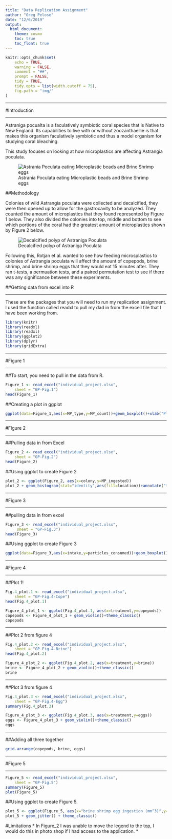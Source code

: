 ```yaml
---
title: "Data Replication Assignment"
author: "Greg Pelose"
date: "12/6/2019"
output: 
  html_document:
    theme: cosmo
    toc: true
    toc_float: true
---
```


```r
knitr::opts_chunk$set(
	echo = TRUE,
	warning = FALSE,
	comment = "##",
	prompt = FALSE,
	tidy = TRUE,
	tidy.opts = list(width.cutoff = 75),
	fig.path = "img/"
)
```

***

#Introduction

***

Astraniga pocualta is a faculatively symbiotic coral species that is Native to New England. Its capabilities to live with or without zoozanthaellie is that makes this organism faculatively symbiotic and thus a model organism for studying coral bleaching. 
</br>

This study focuses on looking at how microplastics are affecting Astrangia poculata. 

![Astrania Poculata eating Microplastic beads and Brine Shrimp eggs](img/coral:beads.png)

##Methodology 

Colonies of wild Astrangia poculata were collected and decalcified, they were then opened up to allow for the gastrocavity to be analyzed. They counted the amount of microplastics that they found represented by Figure 1 below. They also divided the colonies into top, middle and bottom to see which portions of the coral had the greatest amount of microplastics shown by Figure 2 below. 

![Decalcified polyp of Astraniga Poculata](img/decal.png)

Following this, Rotjan et al. wanted to see how feeding microsplastics to colonies of Astrangia poculata will affect the amount of copepods, brine shrimp, and brine shrimp eggs that they would eat 15 minutes after. They ran t-tests, a permuation tests, and a paired permutation test to see if there was any significance between these experiments.   
  
##Getting data from excel into R

***

These are the packages that you will need to run my replication assignment.
I used the function called readxl to pull my dad in from the excell file that I have been working from. 
```r
library(knitr)
library(readxl)
library(readxl)
library(ggplot2)
library(dplyr)
library(gridExtra)
```

***

#Figure 1

***

##To start, you need to pull in the data from R. 

```r
Figure_1 <- read_excel("individual_project.xlsx", 
    sheet = "GP-Fig.1")
head(Figure_1)
```

##Creating a plot in ggplot

```r
ggplot(data=Figure_1,aes(x=MP_type,y=MP_count))+geom_boxplot()+xlab("Plastic Type")+ylab("no. plastics per polyp")+scale_y_continuous(lim=c(0,100),breaks=c(0,20,40,60,80,100))+theme_classic()+annotate("text", x = "Beads", y = 30, label = "A")+annotate("text", x = "Fibers", y = 92, label = "B")+annotate("text", x = "Misc", y = 22, label = "A")+theme(axis.text.x = element_text(angle = 45, hjust = 1))
```

***

#Figure 2

***

##Pulling data in from Excel 
```r
Figure_2 <- read_excel("individual_project.xlsx", 
    sheet = "GP-Fig.2")
head(Figure_2)
```

##Using ggplot to create Figure 2

```r
plot_2 <- ggplot(Figure_2, aes(x=colony,y=MP_ingested))
plot_2 + geom_histogram(stat="identity",aes(fill=location))+annotate("text", x = 1, y = 100, label = "57.5%")+annotate("text", x = 2, y = 135, label = "74.7%")+annotate("text", x = 3, y = 19, label = "88.6%")+scale_y_continuous(lim=c(0,250),breaks=c(0,50,100,150,200,250))
```

***

#Figure 3

***

##pulling data in from excel
```r
Figure_3 <- read_excel("individual_project.xlsx", 
     sheet = "GP-Fig.3")
head(Figure_3)
```

##Using ggplot to create Figure 3 
```r
ggplot(data=Figure_3,aes(x=intake,y=particles_consumed))+geom_boxplot()+xlab("")+ylab("particles consumed (mm^3)")+scale_y_continuous(lim=c(0,3),breaks=c(0,1,2,3))+theme_classic()+theme(axis.text.x = element_text(angle = 45, hjust = 1))
```

***

#Figure 4 

***

##Plot 1!

```r
Fig.4_plot.1 <- read_excel("individual_project.xlsx", 
    sheet = "GP-Fig.4-Cope")
head(Fig.4_plot.1)
```

```r
Figure_4_plot_1 <- ggplot(Fig.4_plot.1, aes(x=treatment,y=copepods))
copepods <- Figure_4_plot_1 + geom_violin()+theme_classic()
copepods
```

***

##Plot 2 from figure 4

```r
Fig.4_plot.2 <- read_excel("individual_project.xlsx", 
    sheet = "GP-Fig.4-Brine")
head(Fig.4_plot.2)
```


```r
Figure_4_plot_2 <- ggplot(Fig.4_plot.2, aes(x=treatment,y=brine))
brine <- Figure_4_plot_2 + geom_violin()+theme_classic()
brine
```

***

##Plot 3 from figure 4

```r
Fig.4_plot.3 <- read_excel("individual_project.xlsx", 
    sheet = "GP-Fig.4-Egg")
summary(Fig.4_plot.3)
```


```r
Figure_4_plot_3 <- ggplot(Fig.4_plot.3, aes(x=treatment,y=eggs))
eggs <- Figure_4_plot_3 + geom_violin()+theme_classic()
eggs
```

***

##Adding all three together
```r
grid.arrange(copepods, brine, eggs)
```

***

#Figure 5

***

```r
Figure_5 <- read_excel("individual_project.xlsx", 
    sheet = "GP-Fig.5")
summary(Figure_5)
plot(Figure_5)
```

##Using ggplot to create Figure 5.

```r
plot_5 <- ggplot(Figure_5, aes(x="brine shrimp egg ingestion (mm^3)",y="Microplastic Ingestion (mm^3)"))
plot_5 + geom_jitter() + theme_classic()
```





#Limitations
* In Figure_2 I was unable to move the legend to the top, I would do this in photo shop if I had access to the application.
* 
